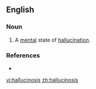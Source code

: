 ==English==

===Noun===
{{en-noun|-}}

# {{pathology}} A [[mental]] state of [[hallucination]].

===References===
*{{R:Webster NCD 1974}}

[[vi:hallucinosis]]
[[zh:hallucinosis]]